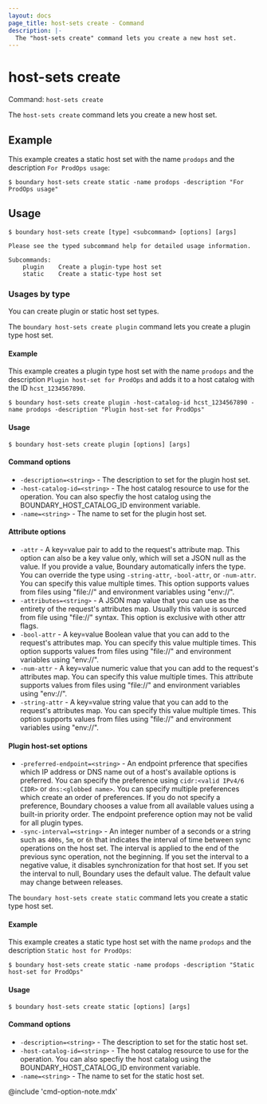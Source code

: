 ```yaml
---
layout: docs
page_title: host-sets create - Command
description: |-
  The "host-sets create" command lets you create a new host set.
---
```


# host-sets create

Command: `host-sets create`

The `host-sets create` command lets you create a new host set.

## Example

This example creates a static host set with the name `prodops` and the description `For ProdOps usage`:

```shell-session
$ boundary host-sets create static -name prodops -description "For ProdOps usage"
```

## Usage

<CodeBlockConfig hideClipboard>

```shell-session
$ boundary host-sets create [type] <subcommand> [options] [args]

Please see the typed subcommand help for detailed usage information.

Subcommands:
    plugin    Create a plugin-type host set
    static    Create a static-type host set
```

</CodeBlockConfig>

### Usages by type

You can create plugin or static host set types.

<Tabs>
<Tab heading="plugin">

The `boundary host-sets create plugin` command lets you create a plugin type host set.

#### Example

This example creates a plugin type host set with the name `prodops` and the description `Plugin host-set for ProdOps` and adds it to a host catalog with the ID `hcst_1234567890`.

```shell-session
$ boundary host-sets create plugin -host-catalog-id hcst_1234567890 -name prodops -description "Plugin host-set for ProdOps"
```

#### Usage

<CodeBlockConfig hideClipboard>

```shell-session
$ boundary host-sets create plugin [options] [args]
```

</CodeBlockConfig>

#### Command options

- `-description=<string>` - The description to set for the plugin host set.
- `-host-catalog-id=<string>` - The host catalog resource to use for the operation.
You can also specfiy the host catalog using the BOUNDARY_HOST_CATALOG_ID environment variable.
- `-name=<string>` - The name to set for the plugin host set.

#### Attribute options

- `-attr` - A key=value pair to add to the request's attribute map.
This option can also be a key value only, which will set a JSON null as the value.
If you provide a value, Boundary automatically infers the type.
You can override the type using `-string-attr`, `-bool-attr`, or `-num-attr`.
You can specify this value multiple times.
This option supports values from files using "file://" and environment variables using "env://".
- `-attributes=<string>` - A JSON map value that you can use as the entirety of the request's attributes map.
Usually this value is sourced from file using "file://" syntax.
This option is exclusive with other attr flags.
- `-bool-attr` - A key=value Boolean value that you can add to the request's attributes map.
You can specify this value multiple times.
This option supports values from files using "file://" and environment variables using "env://".
- `-num-attr` - A key=value numeric value that you can add to the request's attributes map.
You can specify this value multiple times.
This attribute supports values from files using "file://" and environment variables using "env://".
- `-string-attr` - A key=value string value that you can add to the request's attributes map.
You can specify this value multiple times.
This option supports values from files using "file://" and environment variables using "env://".

#### Plugin host-set options

- `-preferred-endpoint=<string>` - An endpoint prference that specifies which IP address or DNS name out of a host's available options is preferred.
You can specify the preference using `cidr:<valid IPv4/6 CIDR>` or `dns:<globbed name>`.
You can specify multiple preferences which create an order of preferences.
If you do not specify a preference, Boundary chooses a value from all available values using a built-in priority order.
The endpoint preference option may not be valid for all plugin types.
- `-sync-interval=<string>` - An integer number of a seconds or a string such as `400s`, `5m`, or `6h` that indicates the interval of time between sync operations on the host set.
The interval is applied to the end of the previous sync operation, not the beginning.
If you set the interval to a negative value, it disables synchronization for that host set.
If you set the interval to null, Boundary uses the default value.
The default value may change between releases.

</Tab>

<Tab heading="static">

The `boundary host-sets create static` command lets you create a static type host set.

#### Example

This example creates a static type host set with the name `prodops` and the description `Static host for ProdOps`:

```shell-session
$ boundary host-sets create static -name prodops -description "Static host-set for ProdOps"
```

#### Usage

<CodeBlockConfig hideClipboard>

```shell-session
$ boundary host-sets create static [options] [args]
```

</CodeBlockConfig>

#### Command options

- `-description=<string>` - The description to set for the static host set.
- `-host-catalog-id=<string>` - The host catalog resource to use for the operation.
You can also specfiy the host catalog using the BOUNDARY_HOST_CATALOG_ID environment variable.
- `-name=<string>` - The name to set for the static host set.

</Tab>
</Tabs>

@include 'cmd-option-note.mdx'
